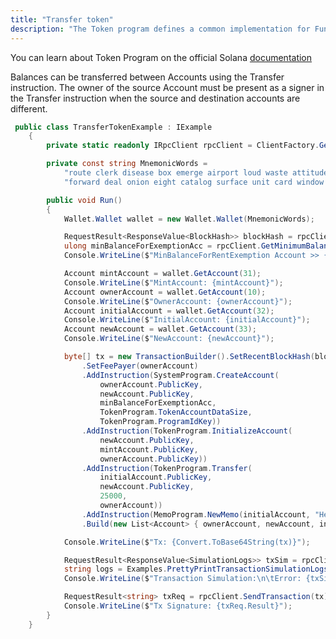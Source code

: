 ```yaml
---
title: "Transfer token"
description: "The Token program defines a common implementation for Fungible and Non Fungible tokens."
---
```


You can learn about Token Program on the official Solana [documentation](https://spl.solana.com/token) 

Balances can be transferred between Accounts using the Transfer instruction. The owner of the source Account must be present as a signer in the Transfer instruction when the source and destination accounts are different.


```csharp
 public class TransferTokenExample : IExample
    {
        private static readonly IRpcClient rpcClient = ClientFactory.GetClient(Cluster.TestNet);

        private const string MnemonicWords =
            "route clerk disease box emerge airport loud waste attitude film army tray " +
            "forward deal onion eight catalog surface unit card window walnut wealth medal";

        public void Run()
        {
            Wallet.Wallet wallet = new Wallet.Wallet(MnemonicWords);

            RequestResult<ResponseValue<BlockHash>> blockHash = rpcClient.GetRecentBlockHash();
            ulong minBalanceForExemptionAcc = rpcClient.GetMinimumBalanceForRentExemption(TokenProgram.TokenAccountDataSize).Result;
            Console.WriteLine($"MinBalanceForRentExemption Account >> {minBalanceForExemptionAcc}");

            Account mintAccount = wallet.GetAccount(31);
            Console.WriteLine($"MintAccount: {mintAccount}");
            Account ownerAccount = wallet.GetAccount(10);
            Console.WriteLine($"OwnerAccount: {ownerAccount}");
            Account initialAccount = wallet.GetAccount(32);
            Console.WriteLine($"InitialAccount: {initialAccount}");
            Account newAccount = wallet.GetAccount(33);
            Console.WriteLine($"NewAccount: {newAccount}");

            byte[] tx = new TransactionBuilder().SetRecentBlockHash(blockHash.Result.Value.Blockhash)
                .SetFeePayer(ownerAccount)
                .AddInstruction(SystemProgram.CreateAccount(
                    ownerAccount.PublicKey,
                    newAccount.PublicKey,
                    minBalanceForExemptionAcc,
                    TokenProgram.TokenAccountDataSize,
                    TokenProgram.ProgramIdKey))
                .AddInstruction(TokenProgram.InitializeAccount(
                    newAccount.PublicKey,
                    mintAccount.PublicKey,
                    ownerAccount.PublicKey))
                .AddInstruction(TokenProgram.Transfer(
                    initialAccount.PublicKey,
                    newAccount.PublicKey,
                    25000,
                    ownerAccount))
                .AddInstruction(MemoProgram.NewMemo(initialAccount, "Hello from Sol.Net"))
                .Build(new List<Account> { ownerAccount, newAccount, initialAccount });

            Console.WriteLine($"Tx: {Convert.ToBase64String(tx)}");

            RequestResult<ResponseValue<SimulationLogs>> txSim = rpcClient.SimulateTransaction(tx);
            string logs = Examples.PrettyPrintTransactionSimulationLogs(txSim.Result.Value.Logs);
            Console.WriteLine($"Transaction Simulation:\n\tError: {txSim.Result.Value.Error}\n\tLogs: \n" + logs);

            RequestResult<string> txReq = rpcClient.SendTransaction(tx);
            Console.WriteLine($"Tx Signature: {txReq.Result}");
        }
    }
```